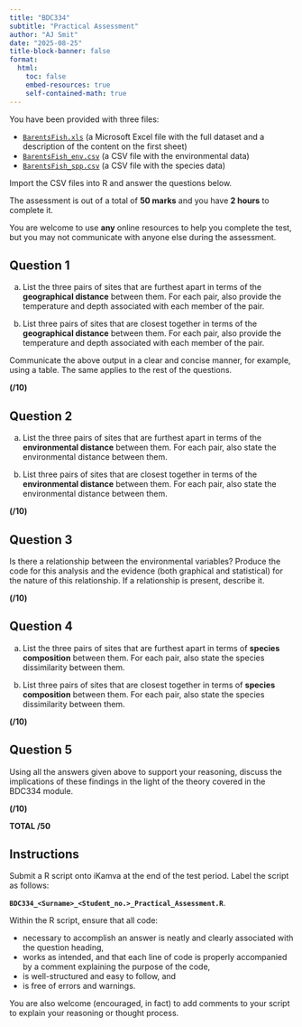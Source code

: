 ```yaml
---
title: "BDC334"
subtitle: "Practical Assessment"
author: "AJ Smit"
date: "2025-08-25"
title-block-banner: false
format:
  html:
    toc: false
    embed-resources: true
    self-contained-math: true
---
```


You have been provided with three files:

<!-- /Users/ajsmit/Documents/R_local/tangled_bank/BDC334/BDC334_data/BarentsFish.xls -->

- [`BarentsFish.xls`](../BDC334_data/BarentsFish.xls) (a Microsoft Excel file with the full dataset and a description of the content on the first sheet)
- [`BarentsFish_env.csv`](../BDC334_data/BarentsFish_env.csv) (a CSV file with the environmental data)
- [`BarentsFish_spp.csv`](../BDC334_data/BarentsFish_spp.csv) (a CSV file with the species data)

Import the CSV files into R and answer the questions below.

The assessment is out of a total of **50 marks** and you have **2 hours** to complete it.

You are welcome to use **any** online resources to help you complete the test, but you may not communicate with anyone else during the assessment.

## Question 1

a. List the three pairs of sites that are furthest apart in terms of the **geographical distance** between them. For each pair, also provide the temperature and depth associated with each member of the pair.

b. List three pairs of sites that are closest together in terms of the **geographical distance** between them. For each pair, also provide the temperature and depth associated with each member of the pair.

Communicate the above output in a clear and concise manner, for example, using a table. The same applies to the rest of the questions.

<!-- ### Answer -->

<!-- ```{r} -->
<!-- library(vegan) -->
<!-- library(tidyverse) -->

<!-- env <- read.csv("../../data//BarentsFish_env.csv") -->

<!-- # a. List the three pairs of sites that are furthest apart in terms of the -->
<!-- # geographical distance between them. For each pair, also provide the -->
<!-- # temperature and depth associated with each member of the pair -->

<!-- # extract the lon and lat -->
<!-- geo_dat <- env[, c("Longitude", "Latitude")] -->

<!-- # calculate the geographical distance or use Euclidean distance as a proxy -->
<!-- # (use either function) -->
<!-- # geo_dist <- dist(geo, upper = FALSE) -->
<!-- # this step or the next one is possibly as far as you'll get with the  -->
<!-- # code I gave you -->
<!-- # you can proceed manually from here by examining the matrices and cross  -->
<!-- # referencing with the data files for the environmental data -->
<!-- geo_dist <- round(vegdist(geo_dat, method = "euclidean", upper = FALSE), 2) -->

<!-- # convert the distance object to a full symmetric matrix -->
<!-- geo_dist_matrix <- as.matrix(geo_dist) -->

<!-- # scan the matrix for the three largest distances and -->
<!-- # find the three pairs of sites that are furthest apart -->
<!-- # it is a pain to do by eye, but it is possible -->

<!-- # for my own convenience, I'll calculate it more efficiently: -->
<!-- # set the diagonal and upper triangle to NA since we only need the -->
<!-- # lower triangle -->
<!-- geo_dist_matrix[upper.tri(geo_dist_matrix, diag = TRUE)] <- NA -->

<!-- # find the indices of the three largest distances -->
<!-- # get the order of the matrix values in decreasing order, -->
<!-- # and select the first three -->
<!-- largest_dist_indices <- order(geo_dist_matrix, -->
<!--                                decreasing = TRUE, na.last = NA)[1:3] -->

<!-- # retrieve the row and column indices of these largest distances -->
<!-- row_indices <- row(geo_dist_matrix)[largest_dist_indices] -->
<!-- col_indices <- col(geo_dist_matrix)[largest_dist_indices] -->

<!-- # combine the row and column indices into pairs -->
<!-- # I add the site temperature and depth values automagically -->
<!-- # but you can manually accomplish the same -->
<!-- largest_dist_pairs <- data.frame( -->
<!--   Site1 = row_indices, -->
<!--   Site2 = col_indices, -->
<!--   Distance = geo_dist_matrix[largest_dist_indices], -->
<!--   Site1_temp = env$Temperature[row_indices], -->
<!--   Site2_temp = env$Temperature[col_indices], -->
<!--   Site1_depth = env$Depth[row_indices], -->
<!--   Site2_depth = env$Depth[col_indices] -->
<!-- ) -->

<!-- largest_dist_pairs # this is what you get marked on -->

<!-- # b. List three pairs of sites that are closest together in terms of the -->
<!-- # **geographical distance** between them. For each pair, also provide the -->
<!-- # temperature and depth associated with each member of the pair. -->

<!-- # to do this, I'll adapt the code above to find the three smallest distances -->
<!-- shortest_dist_indices <- order(geo_dist_matrix, -->
<!--                                decreasing = FALSE, na.last = NA)[1:3] -->

<!-- # retrieve the row and column indices of these largest distances -->
<!-- row_indices <- row(geo_dist_matrix)[shortest_dist_indices] -->
<!-- col_indices <- col(geo_dist_matrix)[shortest_dist_indices] -->

<!-- # combine the row and column indices into pairs -->
<!-- # I add the site temperature and depth values automagically -->
<!-- # but you can manually accomplish the same -->
<!-- shortest_dist_pairs <- data.frame( -->
<!--   Site1 = row_indices, -->
<!--   Site2 = col_indices, -->
<!--   Distance = geo_dist_matrix[shortest_dist_indices], -->
<!--   Site1_temp = env$Temperature[row_indices], -->
<!--   Site2_temp = env$Temperature[col_indices], -->
<!--   Site1_depth = env$Depth[row_indices], -->
<!--   Site2_depth = env$Depth[col_indices] -->
<!-- ) -->

<!-- shortest_dist_pairs # this is what you get marked on -->
<!-- ``` -->

**(/10)**

## Question 2

a. List the three pairs of sites that are furthest apart in terms of the **environmental distance** between them. For each pair, also state the environmental distance between them.

b. List three pairs of sites that are closest together in terms of the **environmental distance** between them. For each pair, also state the environmental distance between them.

<!-- ### Answer -->

<!-- ```{r} -->
<!-- # a. List the three pairs of sites that are furthest apart in terms of the -->
<!-- # **environmental distance** between them. For each pair, also state the -->
<!-- # environmental distance between them. -->

<!-- # Again, I adapt pre-existing code but you'll do this manually as far -->
<!-- # as possible -->

<!-- # extract the lon and lat -->
<!-- env_dat <- env[, c("Depth", "Temperature")] -->

<!-- # calculate the geographical distance or use Euclidean distance as a proxy -->
<!-- # (use either function) -->
<!-- # geo_dist <- dist(geo, upper = FALSE) -->
<!-- env_dist <- round(vegdist(env_dat, method = "euclidean", upper = FALSE), 2) -->

<!-- # your code will bring you to the above step, and from there you can -->
<!-- # accomplish the rest manually to assemble the table by hand -->
<!-- # I'll continue with more efficient code... -->

<!-- # convert the distance object to a full symmetric matrix -->
<!-- env_dist_matrix <- as.matrix(env_dist) -->

<!-- # scan the matrix for the three largest distances and -->
<!-- # find the three pairs of sites that are furthest apart -->
<!-- # it is a pain to do by eye, but it is possible -->

<!-- # for my own convenience, I'll calculate it more efficiently: -->
<!-- # set the diagonal and upper triangle to NA since we only need the -->
<!-- # lower triangle -->
<!-- env_dist_matrix[upper.tri(env_dist_matrix, diag = TRUE)] <- NA -->

<!-- # find the indices of the three largest distances -->
<!-- # get the order of the matrix values in decreasing order, -->
<!-- # and select the first three -->
<!-- largest_dist_indices <- order(env_dist_matrix, -->
<!--                               decreasing = TRUE, na.last = NA)[1:3] -->

<!-- # retrieve the row and column indices of these largest distances -->
<!-- row_indices <- row(geo_dist_matrix)[largest_dist_indices] -->
<!-- col_indices <- col(geo_dist_matrix)[largest_dist_indices] -->

<!-- # combine the row and column indices into pairs -->
<!-- # I add the site temperature and depth values automagically -->
<!-- # but you can manually accomplish the same -->
<!-- largest_dist_pairs <- data.frame( -->
<!--   Site1 = row_indices, -->
<!--   Site2 = col_indices, -->
<!--   Distance = geo_dist_matrix[largest_dist_indices], -->
<!--   Site1_temp = env$Temperature[row_indices], -->
<!--   Site2_temp = env$Temperature[col_indices], -->
<!--   Site1_depth = env$Depth[row_indices], -->
<!--   Site2_depth = env$Depth[col_indices] -->
<!-- ) -->

<!-- largest_dist_pairs # this is what you get marked on -->

<!-- # b. List three pairs of sites that are closest together in terms of the -->
<!-- # **environmental distance** between them. For each pair, also state the -->
<!-- # environmental distance between them. -->

<!-- # scan the matrix (made in 2.a) for the three largest distances and -->
<!-- # find the three pairs of sites that are furthest apart -->
<!-- # it is a pain to do by eye, but it is possible -->

<!-- # find the indices of the three largest distances -->
<!-- # get the order of the matrix values in decreasing order, -->
<!-- # and select the first three -->
<!-- shortest_dist_indices <- order(env_dist_matrix, -->
<!--                               decreasing = FALSE, na.last = NA)[1:3] -->

<!-- # retrieve the row and column indices of these shortest distances -->
<!-- row_indices <- row(geo_dist_matrix)[shortest_dist_indices] -->
<!-- col_indices <- col(geo_dist_matrix)[shortest_dist_indices] -->

<!-- # combine the row and column indices into pairs -->
<!-- # I add the site temperature and depth values automagically -->
<!-- # but you can manually accomplish the same -->
<!-- shortest_dist_pairs <- data.frame( -->
<!--   Site1 = row_indices, -->
<!--   Site2 = col_indices, -->
<!--   Distance = geo_dist_matrix[shortest_dist_indices], -->
<!--   Site1_temp = env$Temperature[row_indices], -->
<!--   Site2_temp = env$Temperature[col_indices], -->
<!--   Site1_depth = env$Depth[row_indices], -->
<!--   Site2_depth = env$Depth[col_indices] -->
<!-- ) -->

<!-- shortest_dist_pairs # this is what you get marked on -->
<!-- ``` -->


**(/10)**

## Question 3

Is there a relationship between the environmental variables? Produce the code for this analysis and the evidence (both graphical and statistical) for the nature of this relationship. If a relationship is present, describe it.

<!-- ### Answer -->

<!-- ```{r} -->
<!-- # Is there a relationship between the environmental variables? -->

<!-- cor(env_dat) # this is what you get marked on) -->

<!-- ggplot(env, aes(x = Depth, y = Temperature)) + -->
<!--   geom_point() + -->
<!--   geom_smooth(method = "lm", se = FALSE) + -->
<!--   labs(title = "Relationship between Depth and Temperature", -->
<!--        x = "Depth (m)", -->
<!--        y = "Temperature (°C)") + -->
<!--   theme_linedraw() -->

<!-- # No, there is no relationship between the two variables. The correlation -->
<!-- # coefficient shows a value of -0.02, which is very close to zero. This is -->
<!-- # confirmed by the flat line in the correlation plot. -->
<!-- ``` -->

**(/10)**

## Question 4

a. List the three pairs of sites that are furthest apart in terms of **species composition** between them. For each pair, also state the species dissimilarity between them.

b. List three pairs of sites that are closest together in terms of **species composition** between them. For each pair, also state the species dissimilarity between them.

<!-- ### Answer -->

<!-- ```{r} -->
<!-- # a. List the three pairs of sites that are furthest apart in terms of -->
<!-- # **species composition** between them. For each pair, also state the -->
<!-- # species dissimilarity between them. -->

<!-- spp_dat <- read.csv("../../data/BarentsFish_spp.csv") -->

<!-- # using Bray-Curtis for abundance data (could use something else) -->
<!-- spp_diss <- round(vegdist(spp_dat, method = "bray", upper = FALSE), 2) -->

<!-- spp_diss_matrix <- as.matrix(spp_diss) -->

<!-- spp_diss_matrix[upper.tri(spp_diss_matrix, diag = TRUE)] <- NA -->

<!-- largest_diss_indices <- order(spp_diss_matrix, -->
<!--                               decreasing = TRUE, na.last = NA)[1:3] -->

<!-- row_indices <- row(spp_diss_matrix)[largest_diss_indices] -->
<!-- col_indices <- col(spp_diss_matrix)[largest_diss_indices] -->

<!-- largest_diss_pairs <- data.frame( -->
<!--   Site1 = row_indices, -->
<!--   Site2 = col_indices, -->
<!--   Dissimilarity = spp_diss_matrix[largest_diss_indices] -->
<!-- ) -->

<!-- largest_diss_pairs # this is what you get marked on -->

<!-- # b. List three pairs of sites that are closest together in terms of -->
<!-- # **species composition** between them. For each pair, also state the -->
<!-- # species dissimilarity between them. -->

<!-- smallest_diss_indices <- order(spp_diss_matrix, -->
<!--                               decreasing = FALSE, na.last = NA)[1:3] -->

<!-- row_indices <- row(spp_diss_matrix)[smallest_diss_indices] -->
<!-- col_indices <- col(spp_diss_matrix)[smallest_diss_indices] -->

<!-- smallest_diss_pairs <- data.frame( -->
<!--   Site1 = row_indices, -->
<!--   Site2 = col_indices, -->
<!--   Dissimilarity = spp_diss_matrix[smallest_diss_indices] -->
<!-- ) -->

<!-- smallest_diss_pairs # this is what you get marked on -->
<!-- ``` -->

**(/10)**

## Question 5

Using all the answers given above to support your reasoning, discuss the implications of these findings in the light of the theory covered in the BDC334 module.

<!-- ### Answer -->

<!-- Anything that is not wrong, provide explanations for the patterns observed, relates the environmental similarities and differences to the species similarities and differences, and discusses the implications of these findings in the light of the theory covered in the BDC334 module. -->

**(/10)**

**TOTAL /50**

## Instructions

Submit a R script onto iKamva at the end of the test period. Label the script as follows:

**`BDC334_<Surname>_<Student_no.>_Practical_Assessment.R`**.

Within the R script, ensure that all code:

- necessary to accomplish an answer is neatly and clearly associated with the question heading,
- works as intended, and that each line of code is properly accompanied by a comment explaining the purpose of the code,
- is well-structured and easy to follow, and
- is free of errors and warnings.

You are also welcome (encouraged, in fact) to add comments to your script to explain your reasoning or thought process.
